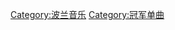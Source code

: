 {{Category explanation|獲得'''波兰百强电台榜'''（AirPlay Top）冠軍的單曲條目}}

[[Category:波兰音乐|Category:波兰音乐]]
[[Category:冠军单曲|Category:冠军单曲]]